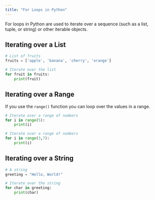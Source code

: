 ```yaml
---
title: "For Loops in Python"
---
```


For loops in Python are used to iterate over a sequence (such as a list, tuple, or string) or other iterable objects.

## Iterating over a List

```python
# List of fruits
fruits = ['apple', 'banana', 'cherry', 'orange']

# Iterate over the list
for fruit in fruits:
    print(fruit)
```

## Iterating over a Range

If you use the `range()` function you can loop over the values in a range.

```python
# Iterate over a range of numbers
for i in range(5):
    print(i)
```

```python
# Iterate over a range of numbers
for i in range(3,7):
    print(i)
```

## Iterating over a String

```python
# A string
greeting = "Hello, World!"

# Iterate over the string
for char in greeting:
    print(char)
```
